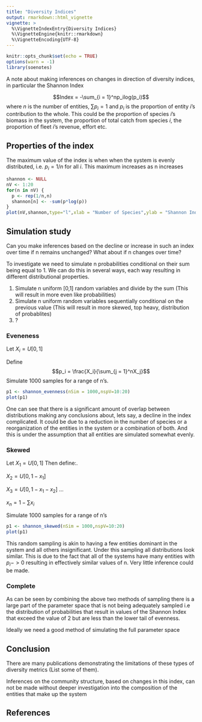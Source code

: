 ```yaml
---
title: "Diversity Indices"
output: rmarkdown::html_vignette
vignette: >
  %\VignetteIndexEntry{Diversity Indices}
  %\VignetteEngine{knitr::rmarkdown}
  %\VignetteEncoding{UTF-8}
---
```


```r
knitr::opts_chunk$set(echo = TRUE)
options(warn = -1) 
library(soenotes)
```

A note about making inferences on changes in direction of diversity indices, in particular the Shannon Index

$$Index = -\sum_{i = 1}^np_ilog(p_i)$$
where $n$ is the number of entities, $\sum p_i = 1$ and $p_i$ is the proportion of entity $i$'s contribution to the whole. This could be the proportion of species $i$'s biomass in the system, the proportion of total catch from species $i$, the proportion of fleet $i$'s revenue, effort etc.

## Properties of the index

The maximum value of the index is when when the system is evenly distributed, i.e. $p_i = 1/n$ for all $i$. This maximum increases as n increases

```r
shannon <- NULL
nV <- 1:20
for(n in nV) {
  p <- rep(1/n,n)
  shannon[n] <- -sum(p*log(p))
}
plot(nV,shannon,type="l",xlab = "Number of Species",ylab = "Shannon Index")


```

## Simulation study

Can you make inferences based on the decline or increase in such an index over time if n remains unchanged? What about if n changes over time?

To investigate we need to simulate n probabilities conditional on their sum being equal to 1. We can do this in several ways, each way resulting in different distributional properties.

1. Simulate n uniform [0,1] random variables and divide by the sum (This will result in more even like probabilities)
2. Simulate n uniform random variables sequentially conditional on the previous value (This will result in more skewed, top heavy, distribution of probablites)
3. ?

### Eveneness

Let $X_i = U[0,1]$

Define $$p_i = \frac{X_i}{\sum_{j = 1}^nX_j}$$
Simulate 1000 samples for a range of n's.

```r
p1 <- shannon_evenness(nSim = 1000,nspV=10:20)
plot(p1)
```

One can see that there is a significant amount of overlap between distributions making any conclusions about, lets say, a decline in the index complicated. It could be due to a reduction in the number of species or a reorganization of the entities in the system or a combination of both. And this is under the assumption that all entities are simulated somewhat evenly.

### Skewed

Let $X_1 = U[0,1]$
Then define:.

$X_2 = U[0,1-x_1]$

$X_3 = U[0,1-x_1-x_2]$ ...

$x_n = 1-\sum{x_i}$

Simulate 1000 samples for a range of n's

```r
p1 <- shannon_skewed(nSim = 1000,nspV=10:20)
plot(p1)
```

This random sampling is akin to having a few entities dominant in the system and all others insignificant. Under this sampling all distributions look similar. This is due to the fact that all of the systems have many entities with $p_i -> 0$  resulting in effectively similar values of n. Very little inference could be made.

### Complete 

As can be seen by combining the above two methods of sampling there is a large part of the parameter space that is not being adequately sampled i.e the distribution of probabilities that result in values of the Shannon Index that exceed the value of 2 but are less than the lower tail of evenness.

Ideally we need a good method of simulating the full parameter space

## Conclusion

There are many publications demonstrating the limitations of these types of diversity metrics (List some of them).

Inferences on the community structure, based on changes in this index, can not be made without deeper investigation into the composition of the entities that make up the system



## References

